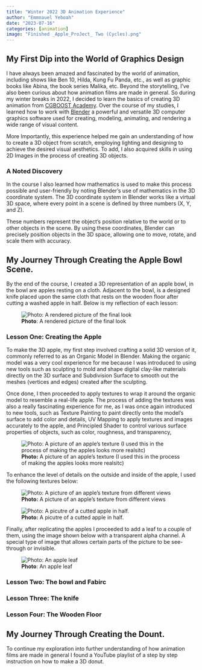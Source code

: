 ```yaml
---
title: "Winter 2022 3D Animation Experience"
author: "Emmnauel Yeboah"
date: "2023-07-16"
categories: [animation]
image: "Finished _Apple_ProJect_ Two (Cycles).png"
---
```



## My First Dip into the World of Graphics Design

I have always been amazed and fascinated by the world of animation, including shows like Ben 10, Hilda, Kung Fu Panda, etc., as well as graphic books like Abina, the book series Malika, etc. Beyond the storytelling, I've also been curious about how animation films are made in general. So during my winter breaks in 2022, I decided to learn the basics of creating 3D animation from [CGBOOST Academy](https://academy.cgboost.com/courses). Over the course of my studies, I learned how to work with [Blender](https://www.blender.org/about/) a powerful and versatile 3D computer graphics software used for creating, modeling, animating, and rendering a wide range of visual content.

More Importantly, this experience helped me gain an understanding of how to create a 3D object from scratch, employing lighting and designing to achieve the desired visual aesthetics. To add, I also acquired skills in using 2D Images in the process of creating 3D objects.


### A Noted Discovery
In the course I also learned how mathematics is used to make this process possible and user-friendly by noting Blender's use of mathematics in the 3D coordinate system. The 3D coordinate system in Blender works like a virtual 3D space, where every point in a scene is defined by three numbers (X, Y, and Z). 

These numbers represent the object's position relative to the world or to other objects in the scene. By using these coordinates, Blender can precisely position objects in the 3D space, allowing one to move, rotate, and scale them with accuracy. 

## My Journey Through Creating the Apple Bowl Scene. 
By the end of the course, I created a 3D representation of an apple bowl, in the bowl are apples resting on a cloth. Adjacent to the bowl, is a designed knife placed upon the same cloth that rests on the wooden floor after cutting a washed apple in half. Below is my reflection of each lesson: 

![**Photo**: A rendered picture of the final look](images/Finished _Apple_ProJect_ One.png) 



### Lesson One: Creating the Apple

To make the 3D apple, my first step involved crafting a solid 3D version of it, commonly referred to as an Organic Model in Blender. Making the organic model was a very cool experience for me because I was introduced to using new tools such as sculpting to mold and shape digital clay-like materials directly on the 3D surface and Subdivision Surface to smooth out the meshes (vertices and edges) created after the sculpting. 

Once done, I then proceeded to apply textures to wrap it around the organic model to resemble a real-life apple. The process of adding the textures was also a really fascinating experience for me, as I was once again introduced to new tools, such as Texture Painting to paint directly onto the model's surface to add color and details, UV Mapping to apply textures and images accurately to the apple, and Principled Shader to control various surface properties of objects, such as color, roughness, and transparency,


![**Photo:** A picture of an apple's texture (I used this in the process of making the apples looks more realsitc)](images/apple_paint.png)

To enhance the level of details on the outside and inside of the apple, I used the following textures below:

![**Photo:** A picture of an apple's texture from different views](images/apple.png) 


![**Photo:** A picutre of a cutted apple in half.](images/apple_cut.png)

Finally, after replicating the apples I proceeded to add a leaf to a couple of them, using the image shown below with a transparent alpha channel. A special type of image that allows certain parts of the picture to be see-through or invisible.

![**Photo**: An apple leaf](images/leaf.png)


### Lesson Two: The bowl and Fabirc





### Lesson Three: The knife



### Lesson Four: The Wooden Floor





## My Journey Through Creating the Dount. 
To continue my exploration into further understanding of how animation films are made in general I found a YouTube playlist of a step by step instruction on how to make a 3D donut. 



